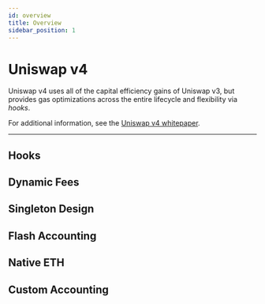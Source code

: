 ```yaml
---
id: overview
title: Overview
sidebar_position: 1
---
```


# Uniswap v4

Uniswap v4 uses all of the capital efficiency gains of Uniswap v3, but provides gas optimizations across the entire lifecycle
and flexibility via *hooks*.

For additional information, see the [Uniswap v4 whitepaper](https://github.com/Uniswap/v4-core/blob/main/docs/whitepaper/whitepaper-v4.pdf).

---


## Hooks

## Dynamic Fees

## Singleton Design

## Flash Accounting

## Native ETH

## Custom Accounting
